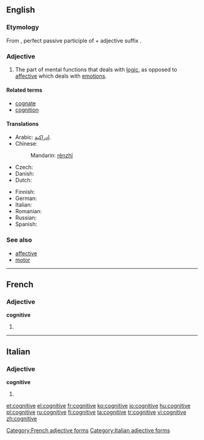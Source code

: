 ==English==

===Etymology===
From {{etyl|la}} {{term|cognitus||lang=la}}, perfect passive participle of {{term|cognosco||I know|lang=la}} + adjective suffix {{term|-ivus||lang=la}}.

===Adjective===
{{en-adj}}

# The part of mental functions that deals with [[logic]], as opposed to [[affective]] which deals with [[emotion]]s.

====Related terms====
* [[cognate]]
* [[cognition]]

====Translations====
{{trans-top|mental functions}}
* Arabic: [[إدراكية]].
* Chinese: {{zh-ts|認知|认知}}
*: Mandarin: [[rèn]][[ zhī]]
* Czech: {{t+|cs|kognitivní}}
* Danish: {{t-|da|kognitiv}}
* Dutch: {{t+|nl|cognitief}}
{{trans-mid}}
* Finnish: {{t-|fi|kognitiivinen}}
* German: {{t+|de|kognitiv}}
* Italian: {{t-|it|cognitivo}}
* Romanian: {{t+|ro|cognitiv}}
* Russian: {{t+|ru|когнитивный}}
* Spanish: {{t+|es|cognitivo}}
{{trans-bottom}}

===See also===
* [[affective]]
* [[motor]]

----

==French==

===Adjective===
'''cognitive''' {{f}}

# {{feminine of|cognitif|lang=fr}}

[[Category:French adjective forms]]

----

==Italian==

===Adjective===
'''cognitive''' {{f}}

# {{form of|Feminine plural form|cognitivo|lang=it}}

[[Category:Italian adjective forms]]

[[et:cognitive]]
[[el:cognitive]]
[[fr:cognitive]]
[[ko:cognitive]]
[[io:cognitive]]
[[hu:cognitive]]
[[pl:cognitive]]
[[ru:cognitive]]
[[fi:cognitive]]
[[ta:cognitive]]
[[tr:cognitive]]
[[vi:cognitive]]
[[zh:cognitive]]